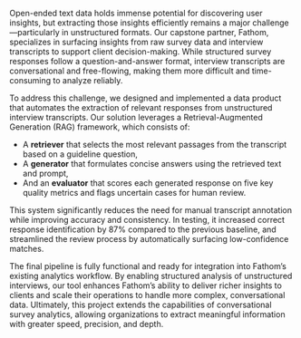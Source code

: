 Open-ended text data holds immense potential for discovering user insights, but extracting those insights efficiently remains a major challenge—particularly in unstructured formats. Our capstone partner, Fathom, specializes in surfacing insights from raw survey data and interview transcripts to support client decision-making. While structured survey responses follow a question-and-answer format, interview transcripts are conversational and free-flowing, making them more difficult and time-consuming to analyze reliably.

To address this challenge, we designed and implemented a data product that automates the extraction of relevant responses from unstructured interview transcripts. Our solution leverages a Retrieval-Augmented Generation (RAG) framework, which consists of:

- A **retriever** that selects the most relevant passages from the transcript based on a guideline question,
- A **generator** that formulates concise answers using the retrieved text and prompt,
- And an **evaluator** that scores each generated response on five key quality metrics and flags uncertain cases for human review.

This system significantly reduces the need for manual transcript annotation while improving accuracy and consistency. In testing, it increased correct response identification by 87% compared to the previous baseline, and streamlined the review process by automatically surfacing low-confidence matches.

The final pipeline is fully functional and ready for integration into Fathom’s existing analytics workflow. By enabling structured analysis of unstructured interviews, our tool enhances Fathom’s ability to deliver richer insights to clients and scale their operations to handle more complex, conversational data. Ultimately, this project extends the capabilities of conversational survey analytics, allowing organizations to extract meaningful information with greater speed, precision, and depth.
